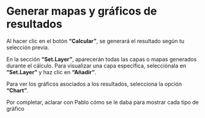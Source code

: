 # Generar mapas y gráficos de resultados {#mapas-graficos}

Al hacer clic en el botón **"Calcular"**, se generará el resultado según tu selección previa.

En la sección **"Set.Layer"**, aparecerán todas las capas o mapas generados durante el cálculo. Para visualizar una capa específica, selecciónala en **"Set.Layer"** y haz clic en **"Añadir"**.

Para ver los gráficos asociados a los resultados, selecciona la opción **"Chart"**.


Por completar, aclarar con Pablo cómo se le daba para mostrar cada tipo de gráfico
